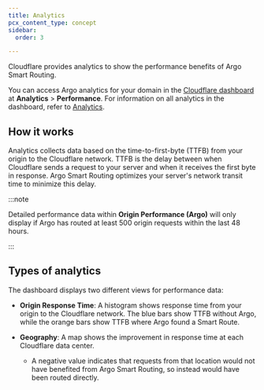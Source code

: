 ```yaml
---
title: Analytics
pcx_content_type: concept
sidebar:
  order: 3

---
```


Cloudflare provides analytics to show the performance benefits of Argo Smart Routing.

You can access Argo analytics for your domain in the [Cloudflare dashboard](https://dash.cloudflare.com/) at **Analytics** > **Performance**. For information on all analytics in the dashboard, refer to [Analytics](/analytics/).

## How it works

Analytics collects data based on the time-to-first-byte (TTFB) from your origin to the Cloudflare network. TTFB is the delay between when Cloudflare sends a request to your server and when it receives the first byte in response. Argo Smart Routing optimizes your server's network transit time to minimize this delay.

:::note


Detailed performance data within **Origin Performance (Argo)** will only display if Argo has routed at least 500 origin requests within the last 48 hours.


:::

## Types of analytics

The dashboard displays two different views for performance data:

* **Origin Response Time**: A histogram shows response time from your origin to the Cloudflare network. The blue bars show TTFB without Argo, while the orange bars show TTFB where Argo found a Smart Route.

* **Geography**: A map shows the improvement in response time at each Cloudflare data center.

  * A negative value indicates that requests from that location would not have benefited from Argo Smart Routing, so instead would have been routed directly.
